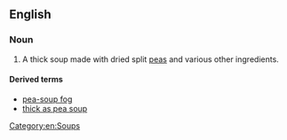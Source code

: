 ==English==
{{wikipedia}}

===Noun===
{{en-noun|-}}

# {{lb|en|culinary}} A thick soup made with dried split [[peas]] and various other ingredients.

====Derived terms====
* [[pea-soup fog]]
* [[thick as pea soup]]

[[Category:en:Soups]]